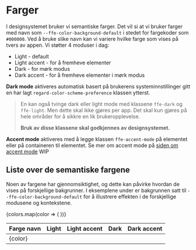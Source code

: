 
<Meta title="Design/Farger/Introduksjon" />

# Farger

I designsystemet bruker vi semantiske farger. Det vil si at vi bruker farger med navn som
`--ffe-color-background-default` i stedet for fargekoder som `#000000`. Ved å bruke slike navn
kan vi variere hvilke farge som vises på tvers av appen. Vi støtter 4 moduser i dag:

- Light - default
- Light accent - for å fremheve elementer
- Dark - for mørk modus
- Dark accent - for å fremheve elementer i mørk modus

**Dark mode** aktiveres automatisk basert på brukerens systeminnstillinger gitt en har lagt `regard-color-scheme-preference` klassen ytterst.

> En kan også tvinge dark eller light mode med klassene `ffe-dark` og `ffe-light`. Men dette skal ikke gjøres per app. Det skal kun gjøres på hele områder for å sikkre en lik brukeropplevelse.
>
> **Bruk av disse klassene skal godkjennes av designsystemet.**

**Accent mode** aktiveres med å legge klassen `ffe-accent-mode` på elementet eller på
containeren til elementet. Se mer om accent mode på [siden om accent mode](./?path=/docs/design-farger-accent--docs) WIP

## Liste over de semantiske fargene

Noen av fargene har gjennomsiktighet, og dette kan påvirke hvordan de vises på forskjellige bakgrunner.
I eksemplene under er bakgrunnen satt til `--ffe-color-background-default` for å illustrere effekten i de forskjellige modusene og kontekstene.

<table class="ffe-color-table">
    <thead>
        <tr>
            <th>Farge navn</th>
            <th>Light</th>
            <th>Light accent</th>
            <th>Dark</th>
            <th>Dark accent</th>
        </tr>
    </thead>
    <tbody>
        {colors.map(color => (
            <tr key={color}>
                <td>{color}</td>
                <td
                    style={{
                        backgroundColor: `var(--ffe-color-background-default)`,
                        padding: '0',
                        border: '1px solid #dfe6eb',
                    }}
                >
                    <span
                        style={{
                            backgroundColor: `var(${color})`,
                            display: 'block',
                            height: '40px',
                        }}
                    ></span>
                </td>
                <td
                    class="ffe-accent-mode"
                    style={{
                        backgroundColor: `var(--ffe-color-background-default)`,
                        padding: '0',
                        border: '1px solid #dfe6eb',
                    }}
                >
                    <span
                        style={{
                            backgroundColor: `var(${color})`,
                            display: 'block',
                            height: '40px',
                        }}
                    ></span>
                </td>
                <td
                    class="ffe-dark"
                    style={{
                        backgroundColor: `var(--ffe-color-background-default)`,
                        padding: '0',
                        border: '1px solid #dfe6eb',
                    }}
                >
                    <span
                        style={{
                            backgroundColor: `var(${color})`,
                            display: 'block',
                            height: '40px',
                        }}
                    ></span>
                </td>
                <td
                    class="ffe-dark ffe-accent-mode"
                    style={{
                        backgroundColor: `var(--ffe-color-background-default)`,
                        padding: '0',
                        border: '1px solid #dfe6eb',
                    }}
                >
                    <span
                        style={{
                            backgroundColor: `var(${color})`,
                            display: 'block',
                            height: '40px',
                        }}
                    ></span>
                </td>
            </tr>
        ))}
    </tbody>
</table>
